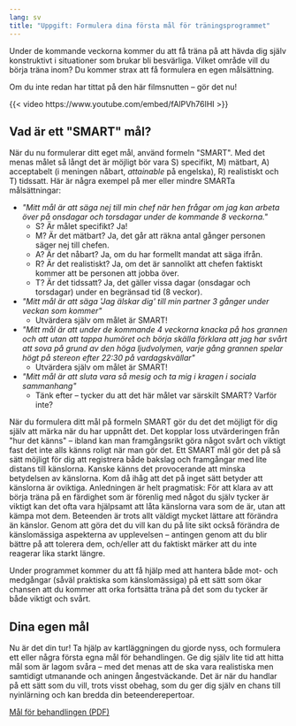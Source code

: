 ```yaml
---
lang: sv
title: "Uppgift: Formulera dina första mål för träningsprogrammet"
---
```


Under de kommande veckorna kommer du att få träna på att hävda dig själv
konstruktivt i situationer som brukar bli besvärliga. Vilket område vill
du börja träna inom? Du kommer strax att få formulera en egen
målsättning.

Om du inte redan har tittat på den här filmsnutten -- gör det nu!

{{< video https://www.youtube.com/embed/fAlPVh76lHI >}}

## Vad är ett \"SMART\" mål?

När du nu formulerar ditt eget mål, använd formeln \"SMART\". Med det
menas målet så långt det är möjligt bör vara S) specifikt, M) mätbart,
A) acceptabelt (i meningen nåbart, *attainable* på engelska), R) realistiskt och T) tidssatt.
Här är några exempel på mer eller mindre SMARTa målsättningar:

-   *\"Mitt mål är att säga nej till min chef när hen frågar om jag kan
    arbeta över på onsdagar och torsdagar under de kommande 8
    veckorna.\"*
    -   S? Är målet specifikt? Ja!
    -   M? Är det mätbart? Ja, det går att räkna antal gånger personen
        säger nej till chefen.
    -   A? Är det nåbart? Ja, om du har formellt mandat att säga ifrån.
    -   R? Är det realistiskt? Ja, om det är sannolikt att chefen
        faktiskt kommer att be personen att jobba över.
    -   T? Är det tidssatt? Ja, det gäller vissa dagar (onsdagar och
        torsdagar) under en begränsad tid (8 veckor).
-   *\"Mitt mål är att säga \'Jag älskar dig\' till min partner 3 gånger
    under veckan som kommer\"*
    -   Utvärdera själv om målet är SMART!
-   *\"Mitt mål är att under de kommande 4 veckorna knacka på hos
    grannen och att utan att tappa humöret och börja skälla förklara att
    jag har svårt att sova på grund av den höga ljudvolymen, varje gång
    grannen spelar högt på stereon efter 22:30 på vardagskvällar\"*
    -   Utvärdera själv om målet är SMART!
-   *\"Mitt mål är att sluta vara så mesig och ta mig i kragen i sociala
    sammanhang\"*
    -   Tänk efter -- tycker du att det här målet var särskilt SMART?
        Varför inte?

När du formulera ditt mål på formeln SMART gör du det det möjligt för dig själv
att märka när du har uppnått det. Det kopplar loss utvärderingen från \"hur det
känns\" -- ibland kan man framgångsrikt göra något svårt och viktigt fast det
inte alls känns roligt när man gör det. Ett SMART mål gör det på så sätt möjligt
för dig att registrera både bakslag och framgångar med lite distans till
känslorna. Kanske känns det provocerande att minska betydelsen av känslorna. Kom
då ihåg att det på inget sätt betyder att känslorna är oviktiga. Anledningen är
helt pragmatisk: För att klara av att börja träna på en färdighet som är
förenlig med något du själv tycker är viktigt kan det ofta vara hjälpsamt att
låta känslorna vara som de är, utan att kämpa mot dem. Beteenden är trots allt
väldigt mycket lättare att förändra än känslor. Genom att göra det du vill kan
du på lite sikt också förändra de känslomässiga aspekterna av upplevelsen --
antingen genom att du blir bättre på att tolerera dem, och/eller att du faktiskt
märker att du inte reagerar lika starkt längre.

Under programmet kommer du att få hjälp med att hantera både mot- och medgångar
(såväl praktiska som känslomässiga) på ett sätt som ökar chansen att du kommer
att orka fortsätta träna på det som du tycker är både viktigt och svårt.

## Dina egen mål

Nu är det din tur! Ta hjälp av kartläggningen du gjorde nyss, och formulera ett
eller några första egna mål för behandlingen. Ge dig själv lite tid att hitta
mål som är lagom svåra -- med det menas att de ska vara realistiska men
samtidigt utmanande och aningen ångestväckande. Det är när du handlar på ett
sätt som du vill, trots visst obehag, som du ger dig själv en chans till
nyinlärning och kan bredda din beteenderepertoar.

::: {.content-visible when-format="html"}
[Mål för behandlingen (PDF)](forms/4f1b5b6c8b7a92eb516892f5f44e84e7.pdf)
:::
